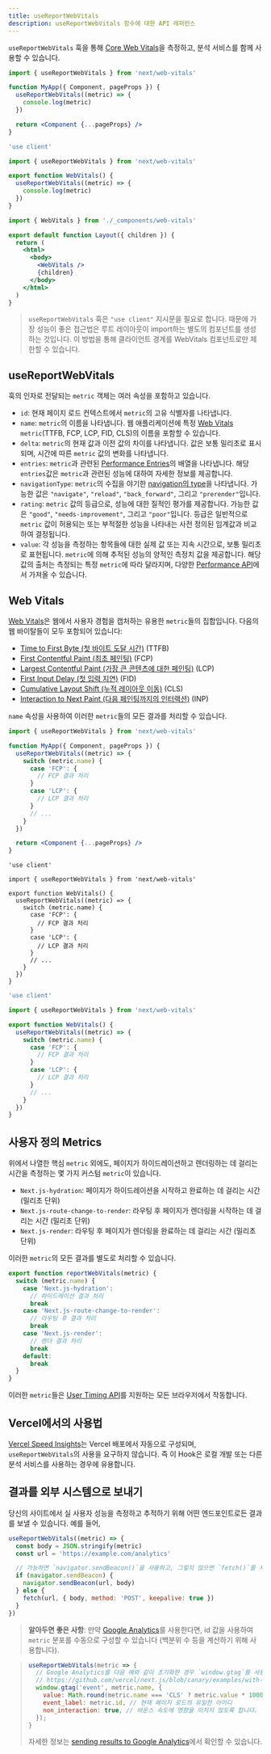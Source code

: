 ```yaml
---
title: useReportWebVitals
description: useReportWebVitals 함수에 대한 API 레퍼런스
---
```


`useReportWebVitals` 훅을 통해 [Core Web Vitals](https://web.dev/vitals/)을 측정하고, 분석 서비스를 함께 사용할 수 있습니다.


<PagesOnly>

```jsx filename="pages/_app.js"
import { useReportWebVitals } from 'next/web-vitals'

function MyApp({ Component, pageProps }) {
  useReportWebVitals((metric) => {
    console.log(metric)
  })

  return <Component {...pageProps} />
}
```

</PagesOnly>

<AppOnly>

```jsx filename="app/_components/web-vitals.js"
'use client'

import { useReportWebVitals } from 'next/web-vitals'

export function WebVitals() {
  useReportWebVitals((metric) => {
    console.log(metric)
  })
}
```

```jsx filename="app/layout.js"
import { WebVitals } from './_components/web-vitals'

export default function Layout({ children }) {
  return (
    <html>
      <body>
        <WebVitals />
        {children}
      </body>
    </html>
  )
}
```

> `useReportWebVitals` 훅은 `"use client"` 지시문을 필요로 합니다. 때문에 가장 성능이 좋은 접근법은 루트 레이아웃이 import하는 별도의 컴포넌트를 생성하는 것입니다. 이 방법을 통해 클라이언트 경계를 WebVitals 컴포넌트로만 제한할 수 있습니다.

</AppOnly>

## useReportWebVitals

훅의 인자로 전달되는 `metric` 객체는 여러 속성을 포함하고 있습니다.

- `id`: 현재 페이지 로드 컨텍스트에서 `metric`의 고유 식별자를 나타냅니다.
- `name`: `metric`의 이름을 나타냅니다. 웹 애플리케이션에 특정 [Web Vitals](#web-vitals) `metric`(TTFB, FCP, LCP, FID, CLS)의 이름을 포함할 수 있습니다.
- `delta`: `metric`의 현재 값과 이전 값의 차이를 나타냅니다. 값은 보통 밀리초로 표시되며, 시간에 따른 `metric` 값의 변화를 나타냅니다.
- `entries`: `metric`과 관련된 [Performance Entries](https://developer.mozilla.org/en-US/docs/Web/API/PerformanceEntry)의 배열을 나타냅니다. 해당 `entries`값은 `metric`과 관련된 성능에 대하여 자세한 정보를 제공합니다.
- `navigationType`: `metric`의 수집을 야기한 [navigation의 type](https://developer.mozilla.org/en-US/docs/Web/API/PerformanceNavigationTiming/type)을 나타냅니다. 가능한 값은 `"navigate"`, `"reload"`, `"back_forward"`, 그리고 `"prerender"`입니다.
- `rating`: `metric` 값의 등급으로, 성능에 대한 질적인 평가를 제공합니다. 가능한 값은 `"good"`, `"needs-improvement"`, 그리고 `"poor"`입니다. 등급은 일반적으로 `metric` 값이 허용되는 또는 부적절한 성능을 나타내는 사전 정의된 임계값과 비교하여 결정됩니다.
- `value`: 각 성능을 측정하는 항목들에 대한 실제 값 또는 지속 시간으로, 보통 밀리초로 표현됩니다. `metric`에 의해 추적된 성능의 양적인 측정치 값을 제공합니다. 해당 값의 출처는 측정되는 특정 `metric`에 따라 달라지며, 다양한 [Performance API](https://developer.mozilla.org/en-US/docs/Web/API/Performance_API)에서 가져올 수 있습니다.

## Web Vitals

[Web Vitals](https://web.dev/vitals/)은 웹에서 사용자 경험을 캡처하는 유용한 `metric`들의 집합입니다. 다음의 웹 바이탈들이 모두 포함되어 있습니다:

- [Time to First Byte (첫 바이트 도달 시간)](https://developer.mozilla.org/en-US/docs/Glossary/Time_to_first_byte) (TTFB)
- [First Contentful Paint (최초 페인팅)](https://developer.mozilla.org/en-US/docs/Glossary/First_contentful_paint) (FCP)
- [Largest Contentful Paint (가장 큰 콘텐츠에 대한 페인팅)](https://web.dev/lcp/) (LCP)
- [First Input Delay (첫 입력 지연)](https://web.dev/fid/) (FID)
- [Cumulative Layout Shift (누적 레이아웃 이동)](https://web.dev/cls/) (CLS)
- [Interaction to Next Paint (다음 페인팅까지의 인터랙션)](https://web.dev/inp/) (INP)

`name` 속성을 사용하여 이러한 `metric`들의 모든 결과를 처리할 수 있습니다.

<PagesOnly>

```jsx filename="pages/_app.js"
import { useReportWebVitals } from 'next/web-vitals'

function MyApp({ Component, pageProps }) {
  useReportWebVitals((metric) => {
    switch (metric.name) {
      case 'FCP': {
        // FCP 결과 처리
      }
      case 'LCP': {
        // LCP 결과 처리
      }
      // ...
    }
  })

  return <Component {...pageProps} />
}
```

</PagesOnly>

<AppOnly>

```tsx filename="app/components/web-vitals.tsx" switcher
'use client'

import { useReportWebVitals } from 'next/web-vitals'

export function WebVitals() {
  useReportWebVitals((metric) => {
    switch (metric.name) {
      case 'FCP': {
        // FCP 결과 처리
      }
      case 'LCP': {
        // LCP 결과 처리
      }
      // ...
    }
  })
}
```

```jsx filename="app/components/web-vitals.js" switcher
'use client'

import { useReportWebVitals } from 'next/web-vitals'

export function WebVitals() {
  useReportWebVitals((metric) => {
    switch (metric.name) {
      case 'FCP': {
        // FCP 결과 처리
      }
      case 'LCP': {
        // LCP 결과 처리
      }
      // ...
    }
  })
}
```

</AppOnly>

<PagesOnly>

## 사용자 정의 Metrics

위에서 나열한 핵심 `metric` 외에도, 페이지가 하이드레이션하고 렌더링하는 데 걸리는 시간을 측정하는 몇 가지 커스텀 `metric`이 있습니다.

- `Next.js-hydration`: 페이지가 하이드레이션을 시작하고 완료하는 데 걸리는 시간 (밀리초 단위)
- `Next.js-route-change-to-render`: 라우팅 후 페이지가 렌더링을 시작하는 데 걸리는 시간 (밀리초 단위)
- `Next.js-render`: 라우팅 후 페이지가 렌더링을 완료하는 데 걸리는 시간 (밀리초 단위)

이러한 `metric`의 모든 결과를 별도로 처리할 수 있습니다.

```js
export function reportWebVitals(metric) {
  switch (metric.name) {
    case 'Next.js-hydration':
      // 하이드레이션 결과 처리
      break
    case 'Next.js-route-change-to-render':
      // 라우팅 후 결과 처리
      break
    case 'Next.js-render':
      // 렌더 결과 처리
      break
    default:
      break
  }
}
```

이러한 `metric`들은 [User Timing API](https://caniuse.com/#feat=user-timing)를 지원하는 모든 브라우저에서 작동합니다.

</PagesOnly>

## Vercel에서의 사용법

[Vercel Speed Insights](https://vercel.com/docs/concepts/speed-insights)는 Vercel 배포에서 자동으로 구성되며, `useReportWebVitals`의 사용을 요구하지 않습니다. 즉 이 Hook은 로컬 개발 또는 다른 분석 서비스를 사용하는 경우에 유용합니다.

## 결과를 외부 시스템으로 보내기

당신의 사이트에서 실 사용자 성능을 측정하고 추적하기 위해 어떤 엔드포인트로든 결과를 보낼 수 있습니다. 예를 들어,

```js
useReportWebVitals((metric) => {
  const body = JSON.stringify(metric)
  const url = 'https://example.com/analytics'

  // 가능하면 `navigator.sendBeacon()`을 사용하고, 그렇지 않으면 `fetch()`를 사용합니다.
  if (navigator.sendBeacon) {
    navigator.sendBeacon(url, body)
  } else {
    fetch(url, { body, method: 'POST', keepalive: true })
  }
})
```

> **알아두면 좋은 사항**: 만약 [Google Analytics](https://analytics.google.com/analytics/web/)를 사용한다면, id 값을 사용하여 `metric` 분포를 수동으로 구성할 수 있습니다 (백분위 수 등을 계산하기 위해 사용합니다).

> ```js
> useReportWebVitals(metric => {
>   // Google Analytics를 다음 예와 같이 초기화한 경우 `window.gtag`를 사용하세요.
>   // https://github.com/vercel/next.js/blob/canary/examples/with-google-analytics/pages/_app.js
>   window.gtag('event', metric.name, {
>     value: Math.round(metric.name === 'CLS' ? metric.value * 1000 : metric.value), // 값은 반드시 정수여야합니다.
>     event_label: metric.id, // 현재 페이지 로드의 유일한 아이디
>     non_interaction: true, // 바운스 속도에 영향을 미치지 않도록 합니다.
>   });
> }
> ```
>
> 자세한 정보는 [sending results to Google Analytics](https://github.com/GoogleChrome/web-vitals#send-the-results-to-google-analytics)에서 확인할 수 있습니다.